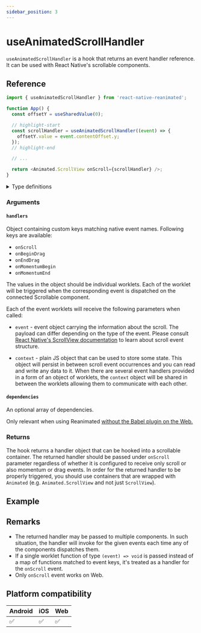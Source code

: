 ```yaml
---
sidebar_position: 3
---
```


# useAnimatedScrollHandler

`useAnimatedScrollHandler` is a hook that returns an event handler reference. It can be used with React Native's scrollable components.

## Reference

```js
import { useAnimatedScrollHandler } from 'react-native-reanimated';

function App() {
  const offsetY = useSharedValue(0);

  // highlight-start
  const scrollHandler = useAnimatedScrollHandler((event) => {
    offsetY.value = event.contentOffset.y;
  });
  // highlight-end

  // ...

  return <Animated.ScrollView onScroll={scrollHandler} />;
}
```

<details>
<summary>Type definitions</summary>

```typescript
function useAnimatedScrollHandler<Context extends Record<string, unknown>>(
  handlers: ScrollHandler<Context> | ScrollHandlers<Context>,
  dependencies?: DependencyList
): ScrollHandlerProcessed<Context>;

type ScrollHandler<
  Context extends Record<string, unknown> = Record<string, unknown>
> = (event: ReanimatedScrollEvent, context: Context) => void;

interface ScrollHandlers<Context extends Record<string, unknown>> {
  onScroll?: ScrollHandler<Context>;
  onBeginDrag?: ScrollHandler<Context>;
  onEndDrag?: ScrollHandler<Context>;
  onMomentumBegin?: ScrollHandler<Context>;
  onMomentumEnd?: ScrollHandler<Context>;
}

type DependencyList = Array<unknown> | undefined;
```

</details>

### Arguments

#### `handlers`

Object containing custom keys matching native event names. Following keys are available:

- `onScroll`
- `onBeginDrag`
- `onEndDrag`
- `onMomentumBegin`
- `onMomentumEnd`

The values in the object should be individual worklets.
Each of the worklet will be triggered when the corresponding event is dispatched on the connected Scrollable component.

Each of the event worklets will receive the following parameters when called:

- `event` - event object carrying the information about the scroll.
  The payload can differ depending on the type of the event.
  Please consult [React Native's ScrollView documentation](https://reactnative.dev/docs/scrollview) to learn about scroll event structure.

- `context` - plain JS object that can be used to store some state.
  This object will persist in between scroll event occurrences and you can read and write any data to it.
  When there are several event handlers provided in a form of an object of worklets, the `context` object will be shared in between the worklets allowing them to communicate with each other.

#### `dependencies` <Optional />

An optional array of dependencies.

Only relevant when using Reanimated [without the Babel plugin on the Web.](/docs/guides/web-support/#web-without-the-babel-plugin)

### Returns

The hook returns a handler object that can be hooked into a scrollable container. The returned handler should be passed under `onScroll` parameter regardless of whether it is configured to receive only scroll or also momentum or drag events. In order for the returned handler to be properly triggered, you should use containers that are wrapped with `Animated` (e.g. `Animated.ScrollView` and not just `ScrollView`).

## Example


<InteractiveExample
  src={AnimatedScrollHandlerSrc}
  component={AnimatedScrollHandler}
/>

## Remarks

- The returned handler may be passed to multiple components. In such situation, the handler will invoke for the given events each time any of the components dispatches them.
- If a single worklet function of type `(event) => void` is passed instead of a map of functions matched to event keys, it's treated as a handler for the `onScroll` event.
- Only `onScroll` event works on Web.

## Platform compatibility

<div className="platform-compatibility">

| Android | iOS | Web |
| ------- | --- | --- |
| ✅      | ✅  | ✅  |

</div>
